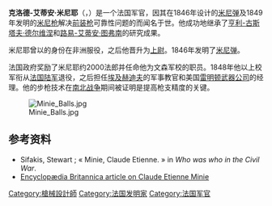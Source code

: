 {{Infobox military person
| name     = 克洛德-艾蒂安·米尼耶
| 图像     = File:Claude_Etienne_Minie.jpg
| 图像替代 = 
| 图像说明 = 
| native_name      = Claude-Étienne Minié
| native_name_lang = fre
| 性别     = 男
| birth_date  = {{Birth date|1804|02|13}}
| birth_place = [[法国|法国]][[巴黎|巴黎]]
| death_date  = {{Death date and age|1879|12|14|1804|02|13}}
| death_place = 法国巴黎
| allegiance  = {{flagicon|France}} [[法国陆军|法国陆军]]
| serviceyears= -1858年
| rank        = 上校
| commands    = 
| awards      = 
}}
'''克洛德-艾蒂安·米尼耶'''（{{lang-fr|'''Claude-Étienne Minié'''}}，{{bd|1804年|2月13日|1879年|12月14日|catIdx=Minié}}）是一个法国军官，因其在1846年设计的[[米尼弹|米尼弹]]及1849年发明的[[米尼枪|米尼枪]]解决[[前装枪|前装枪]]可靠性问题的而闻名于世。他成功地继承了[[亨利-古斯塔夫·德尔维涅|亨利-古斯塔夫·德尔维涅]]和[[路易-艾蒂安·图弗南|路易-艾蒂安·图弗南]]的研究成果。

米尼耶曾以{{link-en|猎兵 (法国)|Chasseur|猎兵}}的身份在非洲服役，之后他晋升为[[上尉|上尉]]。1846年发明了[[米尼弹|米尼弹]]。

法国政府奖励了米尼耶约2000法郎并任命他为文森军校的职员。1848年他以上校军衔从[[法国陆军|法国陆军]]退役，之后担任[[埃及|埃及]][[赫迪夫|赫迪夫]]的军事教官和美国[[雷明顿武器公司|雷明顿武器公司]]的经理。他的步枪技术在[[南北战争|南北战争]]期间被证明是提高枪支精度的关键。

[[Image:Minie_Balls.jpg|thumb]]

==参考资料==
*Sifakis, Stewart ; « Minie, Claude Etienne. » in ''Who was who in the Civil War''. {{OCLC|73872151}}
*[http://www.britannica.com/EBchecked/topic/384023/Claude-Etienne-Minie Encyclopædia Britannica article on Claude Etienne Minie] {{Wayback|url=http://www.britannica.com/EBchecked/topic/384023/Claude-Etienne-Minie |date=20141109161245 }}

{{DEFAULTSORT:Minié, Claude Étienne}}

{{Authority control}}

[[Category:槍械設計師|Category:槍械設計師]]
[[Category:法国发明家|Category:法国发明家]]
[[Category:法国军官|Category:法国军官]]